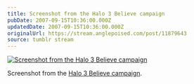 ```yaml
---
title: Screenshot from the Halo 3 Believe campaign
pubDate: 2007-09-15T10:36:00.000Z
updatedDate: 2007-09-15T10:36:00.000Z
originalUrl: https://stream.anglepoised.com/post/11879643
source: tumblr stream
---
```


[![Screenshot from the Halo 3 Believe campaign](/images/notes/11879643.jpg)](http://www.microsoft.com/games/967BF37A-255B-1611-6E3A/images/wallpaper/diorama/halo3_diorama_1111.jpg)

Screenshot from the [Halo 3 Believe campaign](http://halo3.com/believe/test/shell.html).
